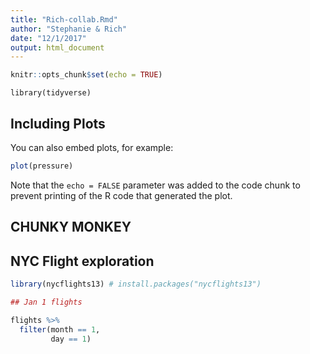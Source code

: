 ```yaml
---
title: "Rich-collab.Rmd"
author: "Stephanie & Rich"
date: "12/1/2017"
output: html_document
---
```


```r
knitr::opts_chunk$set(echo = TRUE)
```


```
library(tidyverse)
```

## Including Plots

You can also embed plots, for example:

```r
plot(pressure)
```

Note that the `echo = FALSE` parameter was added to the code chunk to prevent printing of the R code that generated the plot.

## CHUNKY MONKEY

## NYC Flight exploration
```r
library(nycflights13) # install.packages("nycflights13")

## Jan 1 flights

flights %>% 
  filter(month == 1,
         day == 1)


```


